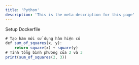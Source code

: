 ```yaml
---
title: 'Python'
description: 'This is the meta description for this page'
---
```


Setup Dockerfile

```javascript
# Tạo hàm mới sử dụng hàm hiện có
def sum_of_squares(x, y):
    return square(x) + square(y)
# Tính tổng bình phương của 2 và 3
print(sum_of_squares(2, 3))
```
